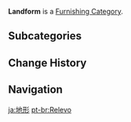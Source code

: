 {{Terminology Infobox
|type         = Item Groups
|type2        = Furnishing Categories
|type3        = Exterior Furnishings
}}
'''Landform''' is a [[Furnishing Category]].

==Subcategories==
{{DPL Furnishing Categories|Landform}}

==Change History==
{{Change History|1.5}}

==Navigation==
{{Furnishing Navbox|exterior}}

[[Category:Landform| ]]

[[ja:地形]]
[[pt-br:Relevo]]